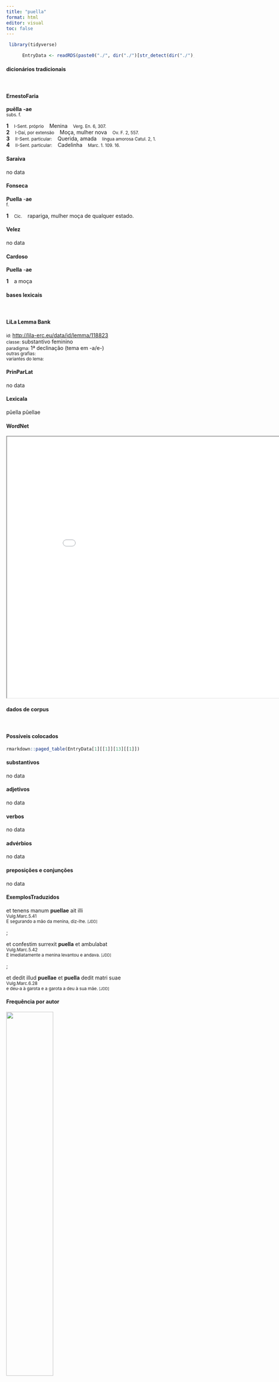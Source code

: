 ```yaml
---
title: "puella"
format: html
editor: visual
toc: false
---
```



```r
 library(tidyverse) 

      EntryData <- readRDS(paste0("./", dir("./")[str_detect(dir("./"), "_xx112-117-101-108-108-97xx_.rds")]))

```


#### dicionários tradicionais

&emsp;




::: panel-tabset

#### ErnestoFaria

<b>puēlla</b> <b>-ae</b> <br> <small>subs. f.</small> <br> <small></small>   <p> <b>1</b> &ensp; <small>I-Sent. próprio</small> &ensp; Menina &ensp; <small>Verg. En. 6, 307.</small> <br> <b>2</b> &ensp; <small>I-Daí, por extensão</small> &ensp; Moça, mulher nova &ensp; <small>Ov. F. 2, 557.</small> <br> <b>3</b> &ensp; <small>II-Sent. particular:</small> &ensp; Querida, amada &ensp; <small>língua amorosa Catul. 2, 1.</small> <br> <b>4</b> &ensp; <small>II-Sent. particular:</small> &ensp; Cadelinha &ensp; <small>Marc. 1. 109. 16.</small> </p>




#### Saraiva

no data




#### Fonseca

<b>Puella</b> -<b>ae</b> <br> <small>f.</small>   <p> <b>1</b> &ensp; <small>Cic.</small> &ensp; rapariga, mulher moça de qualquer estado. </p>




#### Velez

no data




#### Cardoso

<b>Puella</b> -<b>ae</b>   <p> <b>1</b> &ensp; a moça </p>


:::



#### bases lexicais

&emsp;






::: panel-tabset

#### LiLa Lemma Bank

<small> id: </small> <a href=' http://lila-erc.eu/data/id/lemma/118823 ' target="_blank"> http://lila-erc.eu/data/id/lemma/118823 </a> <br>
<small> classe: </small> substantivo feminino   <br>
<small> paradigma: </small> 1ª declinação (tema em -a/e-) <br>
<small> outras grafias: </small>  <br>
<small> variantes do lema: </small>  <br>





#### PrinParLat

no data




#### Lexicala

pŭella 
 pŭellae




#### WordNet

<iframe width='900' height='700' src='Media/Tree__xx112-117-101-108-108-97xx__sem_type_lexemes_pt.html'>

</iframe>


:::



#### dados de corpus

&emsp;




::: panel-tabset

#### Possíveis colocados

```r

rmarkdown::paged_table(EntryData[1][[1]][13][[1]])

```


#### substantivos

no data




#### adjetivos

no data




#### verbos

no data




#### advérbios

no data




#### preposições e conjunções

no data


:::



::: panel-tabset

#### ExemplosTraduzidos

<p> et tenens manum <b>puellae</b> ait illi <br> <small> Vulg.Marc.5.41 <br> E segurando a mão da menina, diz-lhe. <small> [JDD] </small> </small> </p>
; <p> et confestim surrexit <b>puella</b> et ambulabat <br> <small> Vulg.Marc.5.42 <br> E imediatamente a menina levantou e andava. <small> [JDD] </small> </small> </p>
; <p> et dedit illud <b>puellae</b> et <b>puella</b> dedit matri suae <br> <small> Vulg.Marc.6.28 <br> e deu-a à garota e a garota a deu à sua mãe. <small> [JDD] </small> </small> </p>





#### Frequência por autor

![](./Media/barchart__xx112-117-101-108-108-97xx__lemma_BY_author_Frequencies.webp){width=50% fig-alt='This charts plots the frequency of lemma by author_Frequencies. The Hieronymus subcorpus registers the highest normalized frequency, with the value of 22.47 and an absolute frequency of 10. The Ovidius subcorpus follows, with a normalized frequency of 6.86 and an absolute frequency of 4. the subcorpus with the least normalized frequency is Caesar with the normalized value of 0 and an absolute freqeuncy of 0. here are all the values: subcorpus: Caesar ; normalized frequency: 0 ; absolute frequency: 0. subcorpus: Cicero ; normalized frequency: 1 ; absolute frequency: 0.0622959806633276. subcorpus: Horatius ; normalized frequency: 5 ; absolute frequency: 4.44010301038984. subcorpus: Ovidius ; normalized frequency: 4 ; absolute frequency: 6.86341798215511. subcorpus: Phaedrus ; normalized frequency: 1 ; absolute frequency: 1.5181417944436. subcorpus: Sallustius ; normalized frequency: 0 ; absolute frequency: 0. subcorpus: Seneca ; normalized frequency: 4 ; absolute frequency: 0.746533286052892. subcorpus: Suetonius ; normalized frequency: 0 ; absolute frequency: 0. subcorpus: Tacitus ; normalized frequency: 0 ; absolute frequency: 0. subcorpus: Vergilius ; normalized frequency: 0 ; absolute frequency: 0. subcorpus: Hieronymus ; normalized frequency: 10 ; absolute frequency: 22.4668613794653'}




#### Frequência por gênero

![](./Media/barchart__xx112-117-101-108-108-97xx__lemma_BY_genre_Frequencies.webp){width=50% fig-alt='This charts plots the frequency of lemma by genre_Frequencies. The Prosa.ficcional subcorpus registers the highest normalized frequency, with the value of 22.47 and an absolute frequency of 10. The Poesia.lírica subcorpus follows, with a normalized frequency of 6.73 and an absolute frequency of 8. the subcorpus with the least normalized frequency is Prosa.histórica with the normalized value of 0 and an absolute freqeuncy of 0. here are all the values: subcorpus: Prosa.histórica ; normalized frequency: 0 ; absolute frequency: 0. subcorpus: Prosa.filosófica ; normalized frequency: 2 ; absolute frequency: 0.329483863527784. subcorpus: Prosa.oratória ; normalized frequency: 0 ; absolute frequency: 0. subcorpus: Prosa.epistolográfica ; normalized frequency: 1 ; absolute frequency: 0.264977874347492. subcorpus: Poesia.lírica ; normalized frequency: 8 ; absolute frequency: 6.73004122150248. subcorpus: Poesia.didática ; normalized frequency: 2 ; absolute frequency: 1.69649673424379. subcorpus: Poesia.trágica ; normalized frequency: 2 ; absolute frequency: 1.73731758165393. subcorpus: Poesia.épica ; normalized frequency: 0 ; absolute frequency: 0. subcorpus: Prosa.ficcional ; normalized frequency: 10 ; absolute frequency: 22.4668613794653'}




#### Frequência por século

![](./Media/barchart__xx112-117-101-108-108-97xx__lemma_BY_period_Frequencies.webp){width=50% fig-alt='This charts plots the frequency of lemma by period_Frequencies. The IV.d.C. subcorpus registers the highest normalized frequency, with the value of 22.47 and an absolute frequency of 10. The I.d.C. subcorpus follows, with a normalized frequency of 0.92 and an absolute frequency of 6. the subcorpus with the least normalized frequency is II.d.C. with the normalized value of 0 and an absolute freqeuncy of 0. here are all the values: subcorpus: I.a.C. ; normalized frequency: 9 ; absolute frequency: 0.418896904817314. subcorpus: I.d.C. ; normalized frequency: 6 ; absolute frequency: 0.917852225791647. subcorpus: II.d.C. ; normalized frequency: 0 ; absolute frequency: 0. subcorpus: IV.d.C. ; normalized frequency: 10 ; absolute frequency: 22.4668613794653'}


:::

